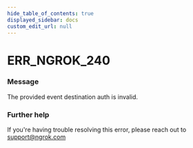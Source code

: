 ```yaml
---
hide_table_of_contents: true
displayed_sidebar: docs
custom_edit_url: null
---
```



# ERR_NGROK_240

### Message
The provided event destination auth is invalid.

### Further help
If you're having trouble resolving this error, please reach out to [support@ngrok.com](mailto:support@ngrok.com?subject=Help%20with%20ERR_NGROK_240)


<ErrorDetails error='err_ngrok_240' />
